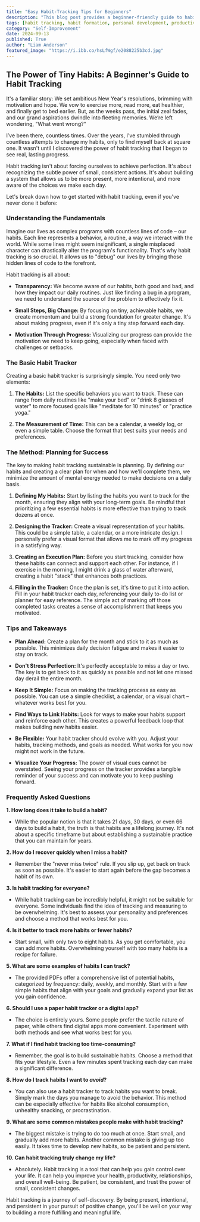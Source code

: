 ```yaml
---
title: "Easy Habit-Tracking Tips for Beginners"
description: "This blog post provides a beginner-friendly guide to habit tracking, explaining its benefits, basic methods, and tips for success. Learn how to create a sustainable habit tracking system that can help you achieve your goals."
tags: [habit tracking, habit formation, personal development, productivity, self-improvement, goal setting, lifestyle, mindfulness, motivation, time management]
category: "Self-Improvement"
date: 2024-09-13
published: True
author: "Liam Anderson"
featured_image: "https://i.ibb.co/hsLfWgf/e2088225b3cd.jpg"
---
```


## The Power of Tiny Habits: A Beginner's Guide to Habit Tracking

It's a familiar story: We set ambitious New Year's resolutions, brimming with motivation and hope. We vow to exercise more, read more, eat healthier, and finally get to bed earlier. But, as the weeks pass, the initial zeal fades, and our grand aspirations dwindle into fleeting memories.  We’re left wondering, "What went wrong?"  

I’ve been there, countless times. Over the years, I've stumbled through countless attempts to change my habits, only to find myself back at square one. It wasn't until I discovered the power of habit tracking that I began to see real, lasting progress.

Habit tracking isn't about forcing ourselves to achieve perfection. It's about recognizing the subtle power of small, consistent actions. It's about building a system that allows us to be more present, more intentional, and more aware of the choices we make each day.

Let's break down how to get started with habit tracking, even if you've never done it before:

### Understanding the Fundamentals

Imagine our lives as complex programs with countless lines of code – our habits. Each line represents a behavior, a routine, a way we interact with the world. While some lines might seem insignificant, a single misplaced character can drastically alter the program's functionality.  That's why habit tracking is so crucial. It allows us to "debug" our lives by bringing those hidden lines of code to the forefront.

Habit tracking is all about:

- **Transparency:**  We become aware of our habits, both good and bad, and how they impact our daily routines. Just like finding a bug in a program, we need to understand the source of the problem to effectively fix it.

- **Small Steps, Big Change:** By focusing on tiny, achievable habits, we create momentum and build a strong foundation for greater change. It's about making progress, even if it's only a tiny step forward each day.

- **Motivation Through Progress:**  Visualizing our progress can provide the motivation we need to keep going, especially when faced with challenges or setbacks.

### The Basic Habit Tracker

Creating a basic habit tracker is surprisingly simple. You need only two elements:

1. **The Habits:** List the specific behaviors you want to track. These can range from daily routines like "make your bed" or "drink 8 glasses of water" to more focused goals like "meditate for 10 minutes" or "practice yoga."

2. **The Measurement of Time:** This can be a calendar, a weekly log, or even a simple table.  Choose the format that best suits your needs and preferences.

### The Method: Planning for Success

The key to making habit tracking sustainable is planning. By defining our habits and creating a clear plan for when and how we'll complete them, we minimize the amount of mental energy needed to make decisions on a daily basis.

1. **Defining My Habits:** Start by listing the habits you want to track for the month, ensuring they align with your long-term goals. Be mindful that prioritizing a few essential habits is more effective than trying to track dozens at once. 

2. **Designing the Tracker:**  Create a visual representation of your habits. This could be a simple table, a calendar, or a more intricate design. I personally prefer a visual format that allows me to mark off my progress in a satisfying way.

3. **Creating an Execution Plan:** Before you start tracking, consider how these habits can connect and support each other. For instance, if I exercise in the morning, I might drink a glass of water afterward, creating a habit "stack" that enhances both practices.

4. **Filling in the Tracker:** Once the plan is set, it's time to put it into action. Fill in your habit tracker each day, referencing your daily to-do list or planner for easy reference. The simple act of marking off those completed tasks creates a sense of accomplishment that keeps you motivated.

### Tips and Takeaways

- **Plan Ahead:**  Create a plan for the month and stick to it as much as possible. This minimizes daily decision fatigue and makes it easier to stay on track.

- **Don't Stress Perfection:**  It's perfectly acceptable to miss a day or two. The key is to get back to it as quickly as possible and not let one missed day derail the entire month.

- **Keep It Simple:** Focus on making the tracking process as easy as possible. You can use a simple checklist, a calendar, or a visual chart – whatever works best for you.

- **Find Ways to Link Habits:**  Look for ways to make your habits support and reinforce each other. This creates a powerful feedback loop that makes building new habits easier.

- **Be Flexible:** Your habit tracker should evolve with you. Adjust your habits, tracking methods, and goals as needed. What works for you now might not work in the future.

- **Visualize Your Progress:** The power of visual cues cannot be overstated. Seeing your progress on the tracker provides a tangible reminder of your success and can motivate you to keep pushing forward.

### Frequently Asked Questions

**1. How long does it take to build a habit?**
- While the popular notion is that it takes 21 days, 30 days, or even 66 days to build a habit, the truth is that habits are a lifelong journey. It's not about a specific timeframe but about establishing a sustainable practice that you can maintain for years.

**2. How do I recover quickly when I miss a habit?**
- Remember the "never miss twice" rule. If you slip up, get back on track as soon as possible. It's easier to start again before the gap becomes a habit of its own.

**3. Is habit tracking for everyone?**
- While habit tracking can be incredibly helpful, it might not be suitable for everyone. Some individuals find the idea of tracking and measuring to be overwhelming. It's best to assess your personality and preferences and choose a method that works best for you.

**4. Is it better to track more habits or fewer habits?**
- Start small, with only two to eight habits. As you get comfortable, you can add more habits. Overwhelming yourself with too many habits is a recipe for failure.

**5. What are some examples of habits I can track?**
- The provided PDFs offer a comprehensive list of potential habits, categorized by frequency: daily, weekly, and monthly.  Start with a few simple habits that align with your goals and gradually expand your list as you gain confidence.

**6. Should I use a paper habit tracker or a digital app?**
- The choice is entirely yours. Some people prefer the tactile nature of paper, while others find digital apps more convenient. Experiment with both methods and see what works best for you.

**7. What if I find habit tracking too time-consuming?**
- Remember, the goal is to build sustainable habits.  Choose a method that fits your lifestyle.  Even a few minutes spent tracking each day can make a significant difference.

**8. How do I track habits I want to *avoid*?**
- You can also use a habit tracker to track habits you want to break. Simply mark the days you manage to avoid the behavior. This method can be especially effective for habits like alcohol consumption, unhealthy snacking, or procrastination.

**9. What are some common mistakes people make with habit tracking?**
- The biggest mistake is trying to do too much at once.  Start small, and gradually add more habits.  Another common mistake is giving up too easily. It takes time to develop new habits, so be patient and persistent.

**10. Can habit tracking truly change my life?**
- Absolutely. Habit tracking is a tool that can help you gain control over your life. It can help you improve your health, productivity, relationships, and overall well-being. Be patient, be consistent, and trust the power of small, consistent changes.

Habit tracking is a journey of self-discovery. By being present, intentional, and persistent in your pursuit of positive change, you'll be well on your way to building a more fulfilling and meaningful life.
